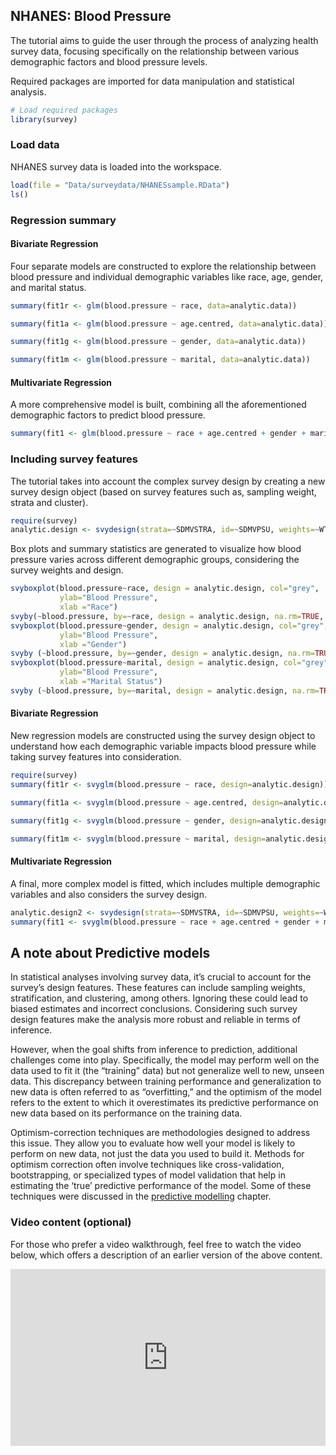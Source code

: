 ## NHANES: Blood Pressure {.unnumbered}

The tutorial aims to guide the user through the process of analyzing health survey data, focusing specifically on the relationship between various demographic factors and blood pressure levels.

Required packages are imported for data manipulation and statistical analysis.

```r
# Load required packages
library(survey)
```

### Load data

NHANES survey data is loaded into the workspace.

```r
load(file = "Data/surveydata/NHANESsample.RData")
ls()
```

### Regression summary

#### Bivariate Regression

Four separate models are constructed to explore the relationship between blood pressure and individual demographic variables like race, age, gender, and marital status.

```r
summary(fit1r <- glm(blood.pressure ~ race, data=analytic.data))
```

```r
summary(fit1a <- glm(blood.pressure ~ age.centred, data=analytic.data))
```

```r
summary(fit1g <- glm(blood.pressure ~ gender, data=analytic.data))
```

```r
summary(fit1m <- glm(blood.pressure ~ marital, data=analytic.data))
```

#### Multivariate Regression

A more comprehensive model is built, combining all the aforementioned demographic factors to predict blood pressure.

```r
summary(fit1 <- glm(blood.pressure ~ race + age.centred + gender + marital, data=analytic.data))
```

### Including survey features

The tutorial takes into account the complex survey design by creating a new survey design object (based on survey features such as, sampling weight, strata and cluster).

```r
require(survey)
analytic.design <- svydesign(strata=~SDMVSTRA, id=~SDMVPSU, weights=~WTMEC2YR, data=analytic.data, nest=TRUE)
```

Box plots and summary statistics are generated to visualize how blood pressure varies across different demographic groups, considering the survey weights and design.

```r
svyboxplot(blood.pressure~race, design = analytic.design, col="grey", 
           ylab="Blood Pressure", 
           xlab ="Race")
svyby(~blood.pressure, by=~race, design = analytic.design, na.rm=TRUE, ci=TRUE, svymean)
svyboxplot(blood.pressure~gender, design = analytic.design, col="grey", 
           ylab="Blood Pressure", 
           xlab ="Gender")
svyby (~blood.pressure, by=~gender, design = analytic.design, na.rm=TRUE, ci=TRUE, svymean)
svyboxplot(blood.pressure~marital, design = analytic.design, col="grey", 
           ylab="Blood Pressure", 
           xlab ="Marital Status")
svyby (~blood.pressure, by=~marital, design = analytic.design, na.rm=TRUE, ci=TRUE, svymean)
```

#### Bivariate Regression

New regression models are constructed using the survey design object to understand how each demographic variable impacts blood pressure while taking survey features into consideration.

```r
require(survey)
summary(fit1r <- svyglm(blood.pressure ~ race, design=analytic.design))
```

```r
summary(fit1a <- svyglm(blood.pressure ~ age.centred, design=analytic.design))
```

```r
summary(fit1g <- svyglm(blood.pressure ~ gender, design=analytic.design))
```

```r
summary(fit1m <- svyglm(blood.pressure ~ marital, design=analytic.design))
```

#### Multivariate Regression

A final, more complex model is fitted, which includes multiple demographic variables and also considers the survey design.

```r
analytic.design2 <- svydesign(strata=~SDMVSTRA, id=~SDMVPSU, weights=~WTMEC2YR, data=analytic.data, nest=TRUE)
summary(fit1 <- svyglm(blood.pressure ~ race + age.centred + gender + marital, design=analytic.design2))
```

## A note about Predictive models

In statistical analyses involving survey data, it's crucial to account for the survey's design features. These features can include sampling weights, stratification, and clustering, among others. Ignoring these could lead to biased estimates and incorrect conclusions. Considering such survey design features make the analysis more robust and reliable in terms of inference.

However, when the goal shifts from inference to prediction, additional challenges come into play. Specifically, the model may perform well on the data used to fit it (the "training" data) but not generalize well to new, unseen data. This discrepancy between training performance and generalization to new data is often referred to as "overfitting," and the optimism of the model refers to the extent to which it overestimates its predictive performance on new data based on its performance on the training data.

Optimism-correction techniques are methodologies designed to address this issue. They allow you to evaluate how well your model is likely to perform on new data, not just the data you used to build it. Methods for optimism correction often involve techniques like cross-validation, bootstrapping, or specialized types of model validation that help in estimating the 'true' predictive performance of the model. Some of these techniques were discussed in the [predictive modelling](predictivefactors.html) chapter.

### Video content (optional)

::: callout-tip
For those who prefer a video walkthrough, feel free to watch the video below, which offers a description of an earlier version of the above content.
:::

::: {style="position: relative; padding-bottom: 56.25%; height: 0; overflow: hidden;"}
<iframe src="https://www.youtube.com/embed/6GfpPKPnLEE" style="position: absolute; top: 0; left: 0; width: 100%; height: 100%; border:0;" allowfullscreen>

</iframe>
:::
